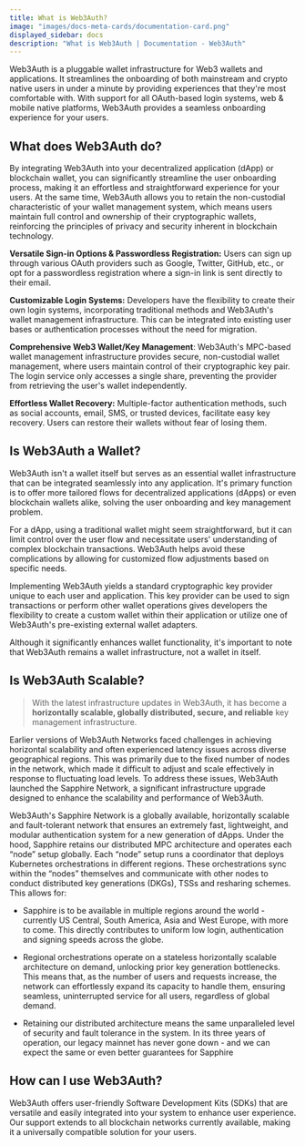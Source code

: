 ```yaml
---
title: What is Web3Auth?
image: "images/docs-meta-cards/documentation-card.png"
displayed_sidebar: docs
description: "What is Web3Auth | Documentation - Web3Auth"
---
```



Web3Auth is a pluggable wallet infrastructure for Web3 wallets and applications. It streamlines the onboarding of both mainstream and crypto native
users in under a minute by providing experiences that they're most comfortable with. With support for all OAuth-based login systems, web & mobile
native platforms, Web3Auth provides a seamless onboarding experience for your users.

## What does Web3Auth do?

By integrating Web3Auth into your decentralized application (dApp) or blockchain wallet, you can significantly streamline the user onboarding process,
making it an effortless and straightforward experience for your users. At the same time, Web3Auth allows you to retain the non-custodial
characteristic of your wallet management system, which means users maintain full control and ownership of their cryptographic wallets, reinforcing the
principles of privacy and security inherent in blockchain technology.

<ModalAnim />

**Versatile Sign-in Options & Passwordless Registration:** Users can sign up through various OAuth providers such as Google, Twitter, GitHub, etc., or
opt for a passwordless registration where a sign-in link is sent directly to their email.

**Customizable Login Systems:** Developers have the flexibility to create their own login systems, incorporating traditional methods and Web3Auth's
wallet management infrastructure. This can be integrated into existing user bases or authentication processes without the need for migration.

**Comprehensive Web3 Wallet/Key Management**: Web3Auth's MPC-based wallet management infrastructure provides secure, non-custodial wallet management,
where users maintain control of their cryptographic key pair. The login service only accesses a single share, preventing the provider from retrieving
the user's wallet independently.

**Effortless Wallet Recovery:** Multiple-factor authentication methods, such as social accounts, email, SMS, or trusted devices, facilitate easy key
recovery. Users can restore their wallets without fear of losing them.

## Is Web3Auth a Wallet?

Web3Auth isn't a wallet itself but serves as an essential wallet infrastructure that can be integrated seamlessly into any application. It's primary
function is to offer more tailored flows for decentralized applications (dApps) or even blockchain wallets alike, solving the user onboarding and key
management problem.

For a dApp, using a traditional wallet might seem straightforward, but it can limit control over the user flow and necessitate users' understanding of
complex blockchain transactions. Web3Auth helps avoid these complications by allowing for customized flow adjustments based on specific needs.

Implementing Web3Auth yields a standard cryptographic key provider unique to each user and application. This key provider can be used to sign
transactions or perform other wallet operations gives developers the flexibility to create a custom wallet within their application or utilize one of
Web3Auth's pre-existing external wallet adapters.

Although it significantly enhances wallet functionality, it's important to note that Web3Auth remains a wallet infrastructure, not a wallet in itself.

## Is Web3Auth Scalable?

> With the latest infrastructure updates in Web3Auth, it has become a **horizontally scalable, globally distributed, secure, and reliable** key
> management infrastructure.

Earlier versions of Web3Auth Networks faced challenges in achieving horizontal scalability and often experienced latency issues across diverse
geographical regions. This was primarily due to the fixed number of nodes in the network, which made it difficult to adjust and scale effectively in
response to fluctuating load levels. To address these issues, Web3Auth launched the Sapphire Network, a significant infrastructure upgrade designed to
enhance the scalability and performance of Web3Auth.

Web3Auth's Sapphire Network is a globally available, horizontally scalable and fault-tolerant network that ensures an extremely fast, lightweight, and
modular authentication system for a new generation of dApps. Under the hood, Sapphire retains our distributed MPC architecture and operates each
“node” setup globally. Each “node” setup runs a coordinator that deploys Kubernetes orchestrations in different regions. These orchestrations sync
within the “nodes” themselves and communicate with other nodes to conduct distributed key generations (DKGs), TSSs and resharing schemes. This allows
for:

- Sapphire is to be available in multiple regions around the world - currently US Central, South America, Asia and West Europe, with more to come.
  This directly contributes to uniform low login, authentication and signing speeds across the globe.

- Regional orchestrations operate on a stateless horizontally scalable architecture on demand, unlocking prior key generation bottlenecks. This means
  that, as the number of users and requests increase, the network can effortlessly expand its capacity to handle them, ensuring seamless,
  uninterrupted service for all users, regardless of global demand.

- Retaining our distributed architecture means the same unparalleled level of security and fault tolerance in the system. In its three years of
  operation, our legacy mainnet has never gone down - and we can expect the same or even better guarantees for Sapphire

## How can I use Web3Auth?

Web3Auth offers user-friendly Software Development Kits (SDKs) that are versatile and easily integrated into your system to enhance user experience.
Our support extends to all blockchain networks currently available, making it a universally compatible solution for your users.

<SDKReferenceCards />
